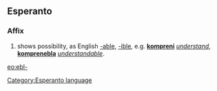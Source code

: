 ==Esperanto==
===Affix===
# shows possibility, as English [[-able]], [[-ible]], e.g. '''[[kompreni]]''' ''[[understand]]'', '''[[komprenebla]]''' ''[[understandable]]''.

[[eo:ebl-]]
[[Category:Esperanto language]]
{{Universala Vortaro}}